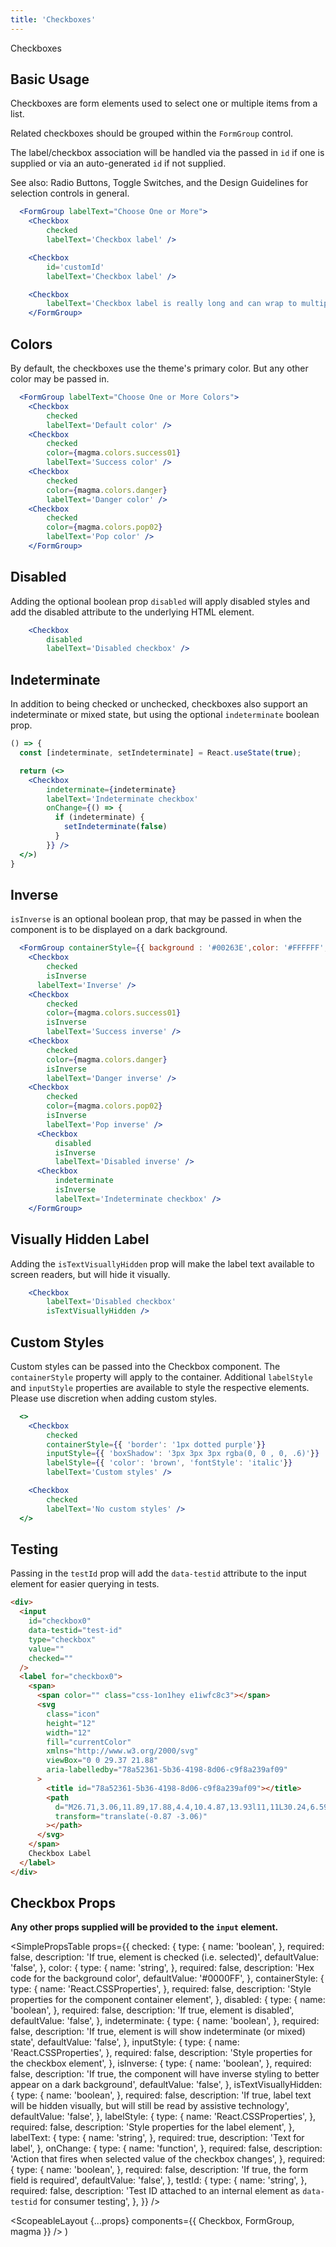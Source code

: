```yaml
---
title: 'Checkboxes'
---
```



<DocsHeading to="/design/selection-controls" type="design">
  Checkboxes
</DocsHeading>

## Basic Usage

Checkboxes are form elements used to select one or multiple items from a list.

Related checkboxes should be grouped within the `FormGroup` control.

The label/checkbox association will be handled via the passed in `id` if one is supplied or via an auto-generated `id` if not supplied.

See also: <Link to="/api/radio">Radio Buttons</Link>, <Link to="/api/toggle">Toggle Switches</Link>, and the <Link to="/design/selection-controls">Design Guidelines</Link> for selection controls in general.

```.jsx
  <FormGroup labelText="Choose One or More">
    <Checkbox
        checked
        labelText='Checkbox label' />

    <Checkbox
        id='customId'
        labelText='Checkbox label' />

    <Checkbox
        labelText='Checkbox label is really long and can wrap to multiple lines lorem ipsum dolar sit amet is really long and can wrap to multiple lines' />
    </FormGroup>
```

## Colors

By default, the checkboxes use the theme's primary color. But any other color may be passed in.

```.jsx
  <FormGroup labelText="Choose One or More Colors">
    <Checkbox
        checked
        labelText='Default color' />
    <Checkbox
        checked
        color={magma.colors.success01}
        labelText='Success color' />
    <Checkbox
        checked
        color={magma.colors.danger}
        labelText='Danger color' />
    <Checkbox
        checked
        color={magma.colors.pop02}
        labelText='Pop color' />
    </FormGroup>
```

## Disabled

Adding the optional boolean prop `disabled` will apply disabled styles and add the disabled attribute to the underlying HTML element.

```.jsx
    <Checkbox
        disabled
        labelText='Disabled checkbox' />
```

## Indeterminate

In addition to being checked or unchecked, checkboxes also support an indeterminate or mixed state, but using the optional `indeterminate` boolean prop.

```.jsx
() => {
  const [indeterminate, setIndeterminate] = React.useState(true);

  return (<>
    <Checkbox
        indeterminate={indeterminate}
        labelText='Indeterminate checkbox'
        onChange={() => {
          if (indeterminate) {
            setIndeterminate(false)
          }
        }} />
  </>)
}
```

## Inverse

`isInverse` is an optional boolean prop, that may be passed in when the component is to be displayed on a dark background.

```.jsx
  <FormGroup containerStyle={{ background : '#00263E',color: '#FFFFFF', padding: '10px' }} labelText="Choose Inverse Options">
    <Checkbox
        checked
        isInverse
      labelText='Inverse' />
    <Checkbox
        checked
        color={magma.colors.success01}
        isInverse
        labelText='Success inverse' />
    <Checkbox
        checked
        color={magma.colors.danger}
        isInverse
        labelText='Danger inverse' />
    <Checkbox
        checked
        color={magma.colors.pop02}
        isInverse
        labelText='Pop inverse' />
      <Checkbox
          disabled
          isInverse
          labelText='Disabled inverse' />
      <Checkbox
          indeterminate
          isInverse
          labelText='Indeterminate checkbox' />
    </FormGroup>
```

## Visually Hidden Label

Adding the `isTextVisuallyHidden` prop will make the label text available to screen readers, but will hide it visually.

```.jsx
    <Checkbox
        labelText='Disabled checkbox'
        isTextVisuallyHidden />
```

## Custom Styles

Custom styles can be passed into the Checkbox component. The `containerStyle` property will apply to the container.
Additional `labelStyle` and `inputStyle` properties are available to style the respective elements. Please use discretion when adding custom styles.

```.jsx
  <>
    <Checkbox
        checked
        containerStyle={{ 'border': '1px dotted purple'}}
        inputStyle={{ 'boxShadow': '3px 3px 3px rgba(0, 0 , 0, .6)'}}
        labelStyle={{ 'color': 'brown', 'fontStyle': 'italic'}}
        labelText='Custom styles' />

    <Checkbox
        checked
        labelText='No custom styles' />
  </>
```

## Testing

Passing in the `testId` prop will add the `data-testid` attribute to the input element for easier querying in tests.

```html
<div>
  <input
    id="checkbox0"
    data-testid="test-id"
    type="checkbox"
    value=""
    checked=""
  />
  <label for="checkbox0">
    <span>
      <span color="" class="css-1on1hey e1iwfc8c3"></span>
      <svg
        class="icon"
        height="12"
        width="12"
        fill="currentColor"
        xmlns="http://www.w3.org/2000/svg"
        viewBox="0 0 29.37 21.88"
        aria-labelledby="78a52361-5b36-4198-8d06-c9f8a239af09"
      >
        <title id="78a52361-5b36-4198-8d06-c9f8a239af09"></title>
        <path
          d="M26.71,3.06,11.89,17.88,4.4,10.4.87,13.93l11,11L30.24,6.59Z"
          transform="translate(-0.87 -3.06)"
        ></path>
      </svg>
    </span>
    Checkbox Label
  </label>
</div>
```

## Checkbox Props

**Any other props supplied will be provided to the `input` element.**

<SimplePropsTable
  props={{
    checked: {
      type: {
        name: 'boolean',
      },
      required: false,
      description: 'If true, element is checked (i.e. selected)',
      defaultValue: 'false',
    },
    color: {
      type: {
        name: 'string',
      },
      required: false,
      description: 'Hex code for the background color',
      defaultValue: '#0000FF',
    },
    containerStyle: {
      type: {
        name: 'React.CSSProperties',
      },
      required: false,
      description: 'Style properties for the component container element',
    },
    disabled: {
      type: {
        name: 'boolean',
      },
      required: false,
      description: 'If true, element is disabled',
      defaultValue: 'false',
    },
    indeterminate: {
      type: {
        name: 'boolean',
      },
      required: false,
      description:
        'If true, element is will show indeterminate (or mixed) state',
      defaultValue: 'false',
    },
    inputStyle: {
      type: {
        name: 'React.CSSProperties',
      },
      required: false,
      description: 'Style properties for the checkbox element',
    },
    isInverse: {
      type: {
        name: 'boolean',
      },
      required: false,
      description:
        'If true, the component will have inverse styling to better appear on a dark background',
      defaultValue: 'false',
    },
    isTextVisuallyHidden: {
      type: {
        name: 'boolean',
      },
      required: false,
      description:
        'If true, label text will be hidden visually, but will still be read by assistive technology',
      defaultValue: 'false',
    },
    labelStyle: {
      type: {
        name: 'React.CSSProperties',
      },
      required: false,
      description: 'Style properties for the label element',
    },
    labelText: {
      type: {
        name: 'string',
      },
      required: true,
      description: 'Text for label',
    },
    onChange: {
      type: {
        name: 'function',
      },
      required: false,
      description:
        'Action that fires when selected value of the checkbox changes',
    },
    required: {
      type: {
        name: 'boolean',
      },
      required: false,
      description: 'If true, the form field is required',
      defaultValue: 'false',
    },
    testId: {
      type: {
        name: 'string',
      },
      required: false,
      description:
        'Test ID attached to an internal element as `data-testid` for consumer testing',
    },
  }}
/>

  <ScopeableLayout {...props} components={{ Checkbox, FormGroup, magma }} />
)
